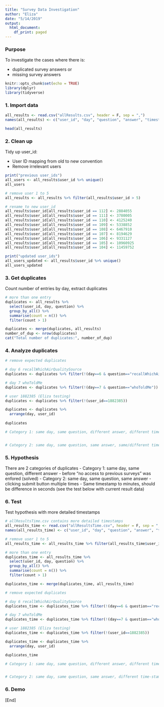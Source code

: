 ```yaml
---
title: "Survey Data Investigation"
author: "Eliza"
date: "5/14/2019"
output:
  html_document:
    df_print: paged
---
```


### Purpose
To investigate the cases where there is:  

- duplicated survey answers or 
- missing survey answers

```r
knitr::opts_chunk$set(echo = TRUE)
library(dplyr) 
library(tidyverse)
```

### 1. Import data
```r
all_results <- read.csv("allResults.csv", header = F, sep = ",")
names(all_results) <- c("user_id", "day", "question", "answer", "timestamp")

head(all_results)
```

### 2. Clean up
Tidy up user_id:

- User ID mapping from old to new convention
- Remove irrelevant users
```r
print("previous user_ids")
all_users <- all_results$user_id %>% unique()
all_users

# remove user 1 to 5
all_results <- all_results %>% filter(all_results$user_id > 5)

# rename to new user_id
all_results$user_id[all_results$user_id == 112] <- 2884055
all_results$user_id[all_results$user_id == 111] <- 3780005
all_results$user_id[all_results$user_id == 110] <- 4125240
all_results$user_id[all_results$user_id == 109] <- 5338852
all_results$user_id[all_results$user_id == 108] <- 6467910
all_results$user_id[all_results$user_id == 107] <- 8194629
all_results$user_id[all_results$user_id == 106] <- 9331127
all_results$user_id[all_results$user_id == 105] <- 10960925
all_results$user_id[all_results$user_id == 104] <- 11459752 

print("updated user_ids")
all_users_updated <- all_results$user_id %>% unique()
all_users_updated
```

### 3. Get duplicates
Count number of entries by day, extract duplicates
```r
# more than one entry 
duplicates <- all_results %>% 
  select(user_id, day, question) %>%
  group_by_all() %>% 
  summarise(count = n()) %>% 
  filter(count > 1)

duplicates <- merge(duplicates, all_results)
number_of_dup <- nrow(duplicates)
cat("Total number of duplicates:", number_of_dup)
```

### 4. Analyze duplicates
```r
# remove expected duplicates

# day 6 recallWhichAirQualitySource 
duplicates <- duplicates %>% filter(!(day==6 & question=="recallWhichAirQualitySource"))

# day 7 whoToldMe 
duplicates <- duplicates %>% filter(!(day==7 & question=="whoToldMe"))

# user 1882385 (Eliza testing)
duplicates <- duplicates %>% filter(!(user_id==1882385))

duplicates <- duplicates %>% 
  arrange(day, user_id)
  
duplicates

# Category 1: same day, same question, different answer, different time-stamp


# Category 2: same day, same question, same answer, same/different time-stamp (to minutes)

```

### 5. Hypothesis
There are 2 categories of duplicates
- Category 1: same day, same question, different answer
  - before "no access to previous surveys" was enfored (solved)
- Category 2: same day, same question, same answer
  - clicking submit button multiple times
  - Same timestamp to minutes, should be difference in seconds (see the test below with current result data)

### 6. Test
Test hypothesis with more detailed timestamps
```r
# allResultsTime.csv contains more detailed timestamps
all_results_time <- read.csv("allResultsTime.csv", header = F, sep = ",")
names(all_results_time) <- c("user_id", "day", "question", "answer", "timestamp")

# remove user 1 to 5
all_results_time <- all_results_time %>% filter(all_results_time$user_id > 5)

# more than one entry 
duplicates_time <- all_results_time %>% 
  select(user_id, day, question) %>%
  group_by_all() %>% 
  summarise(count = n()) %>% 
  filter(count > 1)

duplicates_time <- merge(duplicates_time, all_results_time)

# remove expected duplicates

# day 6 recallWhichAirQualitySource 
duplicates_time <- duplicates_time %>% filter(!(day==6 & question=="recallWhichAirQualitySource"))

# day 7 whoToldMe 
duplicates_time <- duplicates_time %>% filter(!(day==7 & question=="whoToldMe"))

# user 1882385 (Eliza testing)
duplicates_time <- duplicates_time %>% filter(!(user_id==1882385))

duplicates_time <- duplicates_time %>% 
  arrange(day, user_id)

duplicates_time

# Category 1: same day, same question, different answer, different time-stamp


# Category 2: same day, same question, same answer, different time-stamp (to seconds)

```

### 6. Demo
















[End]